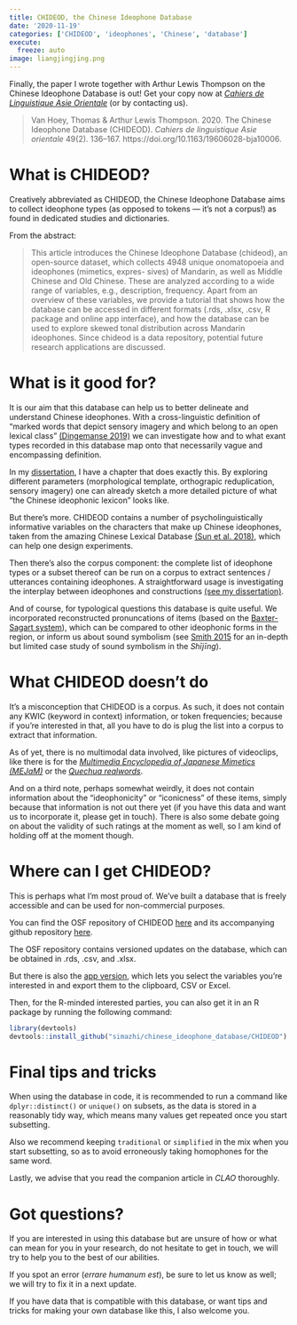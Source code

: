 ```yaml
---
title: CHIDEOD, the Chinese Ideophone Database
date: '2020-11-19'
categories: ['CHIDEOD', 'ideophones', 'Chinese', 'database']
execute:
  freeze: auto
image: liangjingjing.png
---
```


Finally, the paper I wrote together with Arthur Lewis Thompson on the Chinese Ideophone Database is out!
Get your copy now at [*Cahiers de Linguistique Asie Orientale*](https://brill.com/view/journals/clao/49/2/article-p136_2.xml) (or by contacting us).

> Van Hoey, Thomas & Arthur Lewis Thompson. 2020. The Chinese Ideophone Database (CHIDEOD). *Cahiers de linguistique Asie orientale* 49(2). 136–167. https://doi.org/10.1163/19606028-bja10006.


# What is CHIDEOD?

Creatively abbreviated as CHIDEOD, the Chinese Ideophone Database aims to collect ideophone types (as opposed to tokens — it's not a corpus!) as found in dedicated studies and dictionaries.

From the abstract:

> This article introduces the Chinese Ideophone Database (chideod), an open-source dataset, which collects 4948 unique onomatopoeia and ideophones (mimetics, expres- sives) of Mandarin, as well as Middle Chinese and Old Chinese. These are analyzed according to a wide range of variables, e.g., description, frequency. Apart from an overview of these variables, we provide a tutorial that shows how the database can be accessed in different formats (.rds, .xlsx, .csv, R package and online app interface), and how the database can be used to explore skewed tonal distribution across Mandarin ideophones. Since chideod is a data repository, potential future research applications are discussed.

# What is it good for?

It is our aim that this database can help us to better delineate and understand Chinese ideophones.
With a cross-linguistic definition of "marked words that depict sensory imagery and which belong to an open lexical class" [(Dingemanse 2019)](https://doi.org/10.1075/ill.16.02din) we can investigate how and to what exant types recorded in this database map onto that necessarily vague and encompassing definition.

In my [dissertation](/files/DISSERTATION.pdf), I have a chapter that does exactly this.
By exploring different parameters (morphological template, orthograpic reduplication, sensory imagery) one can already sketch a more detailed picture of what "the Chinese ideophonic lexicon" looks like.

But there's more.
CHIDEOD contains a number of psycholinguistically informative variables on the characters that make up Chinese ideophones, taken from the amazing Chinese Lexical Database [(Sun et al. 2018)](https://doi.org/10.3758/s13428-018-1038-3), which can help one design experiments.

Then there's also the corpus component: the complete list of ideophone types or a subset thereof can be run on a corpus to extract sentences / utterances containing ideophones. 
A straightforward usage is investigating the interplay between ideophones and constructions [(see my dissertation)](/files/DISSERTATION.pdf). 

And of course, for typological questions this database is quite useful. 
We incorporated reconstructed pronuncations of items (based on the [Baxter-Sagart system](http://ocbaxtersagart.lsait.lsa.umich.edu/)), which can be compared to other ideophonic forms in the region, or inform us about sound symbolism (see [Smith 2015](https://doi.org/10.1215/23290048-3324236) for an in-depth but limited case study of sound symbolism in the *Shījīng*).


# What CHIDEOD doesn't do

It's a misconception that CHIDEOD is a corpus. 
As such, it does not contain any KWIC (keyword in context) information, or token frequencies; because if you're interested in that, all you have to do is plug the list into a corpus to extract that information.

As of yet, there is no multimodal data involved, like pictures of videoclips, like there is for the [*Multimedia Encyclopedia of Japanese Mimetics (MEJaM)*](https://sites.google.com/site/jpmimeticthesaurus/) or the [*Quechua realwords*](http://nongrat.us/quechua/). 

And on a third note, perhaps somewhat weirdly, it does not contain information about the "ideophonicity" or "iconicness" of these items, simply because that information is not out there yet (if you have this data and want us to incorporate it, please get in touch).
There is also some debate going on about the validity of such ratings at the moment as well, so I am kind of holding off at the moment though.

# Where can I get CHIDEOD?

This is perhaps what I'm most proud of. 
We've built a database that is freely accessible and can be used for non-commercial purposes.

You can find the OSF repository of CHIDEOD [here](https://osf.io/kpwgf/) and its accompanying github repository [here](https://github.com/simazhi/chinese_ideophone_database).

The OSF repository contains versioned updates on the database, which can be obtained in .rds, .csv, and .xlsx. 

But there is also the [app version](https://simazhi.shinyapps.io/chideod_appversion/), which lets you select the variables you're interested in and export them to the clipboard, CSV or Excel. 

Then, for the R-minded interested parties, you can also get it in an R package by running the following command:

```r
library(devtools)
devtools::install_github("simazhi/chinese_ideophone_database/CHIDEOD")
```

# Final tips and tricks

When using the database in code, it is recommended to run a command like `dplyr::distinct()` or `unique()` on subsets, as the data is stored in a reasonably tidy way, which means many values get repeated once you start subsetting.

Also we recommend keeping `traditional` or `simplified` in the mix when you start subsetting, so as to avoid erroneously taking homophones for the same word.

Lastly, we advise that you read the companion article in *CLAO* thoroughly.

# Got questions?

If you are interested in using this database but are unsure of how or what can mean for you in your research, do not hesitate to get in touch, we will try to help you to the best of our abilities.

If you spot an error (*errare humanum est*), be sure to let us know as well; we will try to fix it in a next update.

If you have data that is compatible with this database, or want tips and tricks for making your own database like this, I also welcome you.











